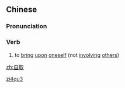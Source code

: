 ==Chinese==
{{zh-forms}}

===Pronunciation===
{{zh-pron
|m=zìqǔ
|h=pfs=chhṳ-chhí
|cat=v
}}

===Verb===
{{zh-verb}}

# {{lb|zh|literary}} to [[bring]] [[upon]] [[oneself]] (not [[involving]] [[other]]s)

[[Category:Mandarin literary terms|zi4qu3]]

[[zh:自取]]